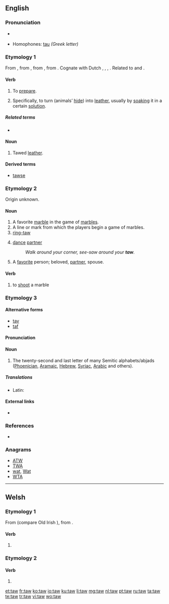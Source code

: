 {{also|Taw}}
==English==

===Pronunciation===
* {{a|UK}} {{IPA|/tɔː/}}
* Homophones: [[tau]] ''(Greek letter)''

===Etymology 1===
From {{etyl|enm}} {{term|tawen|lang=enm}}, from {{etyl|ang}} {{term|tawian||to do, make|lang=ang}}, from {{proto|gem-pro|tawjanan|to make, prepare|lang=en}}, from {{proto|ine-pro|dewǝ-|to tie to, secure|lang=en}}.  Cognate with Dutch {{term|touwen||to rope, tether, curry|lang=nl}}, {{etyl|nl|-}} {{term|tuien||to fasten with ropes|lang=nl}}, {{etyl|de|-}} {{term|Tau||rope, hawser, cable|lang=de}}, {{etyl|got|-}} {{term|𐍄𐌰𐌿𐌾𐌰𐌽||tr=taujan|to make, prepare|lang=got}}. Related to {{l|en|tool}} and {{l|en|tether}}.

====Verb====
{{en-verb}}

# {{transitive|obsolete}} To [[prepare]].
# {{transitive}} Specifically, to turn (animals’ [[hide]]) into [[leather]], usually by [[soak]]ing it in a certain [[solution]].

=====Related terms=====
* {{l|en|tool}}

====Noun====
{{en-noun}}

# {{obsolete}} Tawed [[leather]].

====Derived terms====
* [[tawse]]

===Etymology 2===
Origin unknown.

====Noun====
{{en-noun}}

# A favorite [[marble]] in the game of [[marbles]].
# A line or mark from which the players begin a game of marbles.
# [[ring-taw]]
# {{context|square dancing}} [[dance]] [[partner]]
#: ''Walk around your corner, see-saw around your '''taw'''.''
# A [[favorite]] person; beloved, [[partner]], spouse.

====Verb====
{{en-verb}}

# to [[shoot]] a marble

===Etymology 3===

====Alternative forms====
* [[tav]]
* [[taf]]

====Pronunciation====
{{rfp|lang=en}}

====Noun====
{{en-noun}}

# The twenty-second and last letter of many Semitic  alphabets/abjads ([[Phoenician]], [[Aramaic]], [[Hebrew]], [[Syriac]], [[Arabic]] and others).

=====Translations=====
{{trans-top|Semitic letter}}
* Latin: {{t-|la|thau|n}}
{{trans-mid}}
{{trans-bottom}}

====External links====
* {{pedialite}}

===References===
* {{R:Websters}}

===Anagrams===
* [[ATW#English|ATW]]
* [[TWA#English|TWA]]
* [[wat#English|wat]], [[Wat#English|Wat]]
* [[WTA#English|WTA]]

----
==Welsh==
===Etymology 1===
From {{etyl|cel-pro|cy}} {{recons|tā-|lang=cel-pro}} (compare Old Irish {{term|attá|at·tá|lang=sga}}), from {{proto|ine-pro|steh₂-|to stand|lang=cy}}.

====Verb====
{{head|cy|verb form}}

# {{conjugation of|bod||3|s|pres|lang=cy}}

===Etymology 2===
====Verb====
{{head|cy|verb form}}

# {{conjugation of|tewi||2|s|imp|lang=cy}}

[[et:taw]]
[[fr:taw]]
[[ko:taw]]
[[io:taw]]
[[ku:taw]]
[[li:taw]]
[[mg:taw]]
[[nl:taw]]
[[pt:taw]]
[[ru:taw]]
[[ta:taw]]
[[te:taw]]
[[tr:taw]]
[[vi:taw]]
[[wo:taw]]